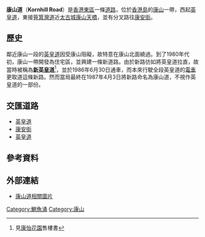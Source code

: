 {{refimprove|time=2018-03-20T20:46:25+00:00}}
{{Infobox Hong Kong Road
|   中文街道名稱    =  康山道
|   英文街道名稱    =  Kornhill Road
|   圖片        =  File:Kornhill Road 2015.jpg
|   圖片說明    =  康山道
|   路段總長度  =  0.38
|   車速限制    =  
|   行車線數量  =  六線雙程（包括來回[[電車線|電車線]]）
|   所在地區    =  [[東區_(香港)|東區]][[康山|康山]]
|   起點        =  [[英皇道|英皇道]]近[[船塢里|船塢里]]
|   終點        =  [[英皇道|英皇道]]近[[筲箕灣道|筲箕灣道]]
|   通車日期    =  1986年6月30日
|   命名日期    =  1987年4月3日
}}
{{commonscat|Kornhill Road}}

'''康山道'''（'''Kornhill Road'''）是[[香港|香港]][[東區_(香港)|東區]]一條[[道路|道路]]，位於[[香港島|香港島]]的[[康山|康山]]一帶，西起[[英皇道|英皇道]]，東接[[筲箕灣道|筲箕灣道]]近[[太古城|太古城]][[康山天橋|康山天橋]]，並有分叉路往[[康安街|康安街]]。

==歷史==
鄰近康山一段的[[英皇道|英皇道]]因受康山阻礙，故特意在康山北面繞過。到了1980年代初，康山一帶開發為住宅區，並興建一條新道路。由於新路彷如將英皇道拉直，故當時被稱為'''[[新英皇道|新英皇道]]'''<ref>見[[康怡花園|康怡花園]]售樓書</ref>，並於1986年6月30日通車，而本來行駛全段英皇道的[[香港電車|電車]]更取道這條新路。然而當局最終在1987年4月3日將新路命名為康山道，不視作英皇道的一部份。
==交匯道路==
*[[英皇道|英皇道]]
*[[康安街|康安街]]
*[[英皇道|英皇道]]

==參考資料==
{{reflist}}

==外部連結==
*[https://web.archive.org/web/20070927212249/http://hkeasterndistrict.com/qb_kornhillplaza.jpg 康山道相關圖片] 

{{HK-road-stub}}
[[Category:鰂魚涌|Category:鰂魚涌]] 
[[Category:康山|Category:康山]]
